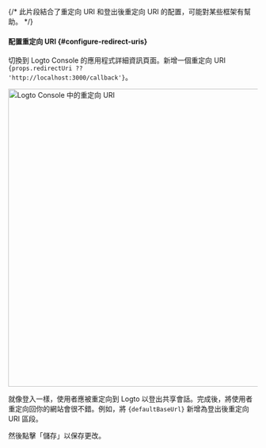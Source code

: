 {/* 此片段結合了重定向 URI 和登出後重定向 URI 的配置，可能對某些框架有幫助。 */}


#### 配置重定向 URI \{#configure-redirect-uris}

切換到 Logto Console 的應用程式詳細資訊頁面。新增一個重定向 URI <code>{props.redirectUri ?? 'http://localhost:3000/callback'}</code>。

<img alt="Logto Console 中的重定向 URI" src="/img/assets/web-redirect-uri.png" width="600px" />

就像登入一樣，使用者應被重定向到 Logto 以登出共享會話。完成後，將使用者重定向回你的網站會很不錯。例如，將 <code>{defaultBaseUrl}</code> 新增為登出後重定向 URI 區段。

然後點擊「儲存」以保存更改。
